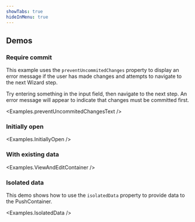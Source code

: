 ```yaml
---
showTabs: true
hideInMenu: true
---
```



## Demos

### Require commit

This example uses the `preventUncommitedChanges` property to display an error message if the user has made changes and attempts to navigate to the next Wizard step.

Try entering something in the input field, then navigate to the next step. An error message will appear to indicate that changes must be committed first.

<Examples.preventUncommitedChangesText />

### Initially open

<Examples.InitiallyOpen />

### With existing data

<Examples.ViewAndEditContainer />

### Isolated data

This demo shows how to use the `isolatedData` property to provide data to the PushContainer.

<Examples.IsolatedData />
